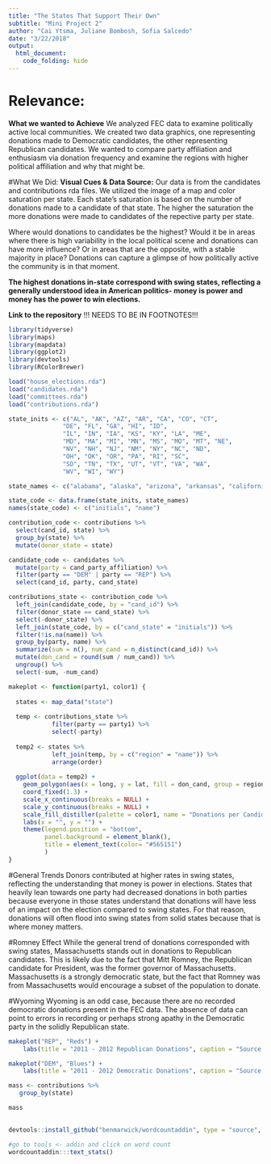 ```yaml
---
title: "The States That Support Their Own"
subtitle: "Mini Project 2"
author: "Cai Ytsma, Juliane Bombosh, Sofia Salcedo"
date: "3/22/2018"
output: 
  html_document:
    code_folding: hide
---
```

# Relevance: 
**What we wanted to Achieve**
We analyzed FEC data to examine politically active local communities. We created two data graphics, one representing donations made to Democratic candidates, the other representing Republican candidates. We wanted to compare party affiliation and enthusiasm via donation frequency and examine the regions with higher political affiliation and why that might be.

#What We Did:
**Visual Cues & Data Source:**
Our data is from the candidates and contributions rda files. We utilized the image of a map and color saturation per state. Each state's saturation is based on the number of donations made to a candidate of that state. The higher the saturation the more donations were made to candidates of the repective party per state.

Where would donations to candidates be the highest? Would it be in areas where there is high variability in the local political scene and donations can have more influence? Or in areas that are the opposite, with a stable majority in place?
Donations can capture a glimpse of how politically active the community is in that moment. 

**The highest donations in-state correspond with swing states, reflecting a generally understood idea in American politics- money is power and money has the power to win elections.**




**Link to the repository** !!! NEEDS TO BE IN FOOTNOTES!!!

```r
library(tidyverse)
library(maps)
library(mapdata)
library(ggplot2)
library(devtools)
library(RColorBrewer)
```

```r
load("house_elections.rda")
load("candidates.rda")
load("committees.rda")
load("contributions.rda")
```

```r
state_inits <- c("AL", "AK", "AZ", "AR", "CA", "CO", "CT",
               "DE", "FL", "GA", "HI", "ID",
               "IL", "IN", "IA", "KS", "KY", "LA", "ME",
               "MD", "MA", "MI", "MN", "MS", "MO", "MT", "NE",
               "NV", "NH", "NJ", "NM", "NY", "NC", "ND",
               "OH", "OK", "OR", "PA", "RI", "SC", 
               "SD", "TN", "TX", "UT", "VT", "VA", "WA", 
               "WV", "WI", "WY")

state_names <- c("alabama", "alaska", "arizona", "arkansas", "california", "colorado", "connecticut", "delaware", "florida", "georgia", "hawaii", "idaho", "illinois", "indiana", "iowa", "kansas", "kentucky","louisiana", "maine", "maryland", "massachusetts", "michigan", "minnesota", "mississippi", "missouri", "montana", "nebraska", "nevada", "new hampshire", "new jersey", "new mexico", "new york", "north carolina", "north dakota", "ohio", "oklahoma", "oregon", "pennsylvania", "rhode island", "south carolina","south dakota", "tennessee", "texas", "utah", "vermont", "virginia", "washington", "west virginia", "wisconsin", "wyoming")

state_code <- data.frame(state_inits, state_names)
names(state_code) <- c("initials", "name")
```

```r
contribution_code <- contributions %>%
  select(cand_id, state) %>%
  group_by(state) %>%
  mutate(donor_state = state)

candidate_code <- candidates %>%
  mutate(party = cand_party_affiliation) %>%
  filter(party == "DEM" | party == "REP") %>%
  select(cand_id, party, cand_state)
```

```r
contributions_state <- contribution_code %>%
  left_join(candidate_code, by = "cand_id") %>%
  filter(donor_state == cand_state) %>%
  select(-donor_state) %>%
  left_join(state_code, by = c("cand_state" = "initials")) %>%
  filter(!is.na(name)) %>%
  group_by(party, name) %>%
  summarize(sum = n(), num_cand = n_distinct(cand_id)) %>%
  mutate(don_cand = round(sum / num_cand)) %>%
  ungroup() %>%
  select(-sum, -num_cand)
```

```r
makeplot <- function(party1, color1) {
  
  states <- map_data("state")
  
  temp <- contributions_state %>% 
            filter(party == party1) %>%
            select(-party)
  
  temp2 <- states %>%
            left_join(temp, by = c("region" = "name")) %>%
            arrange(order)
  
  ggplot(data = temp2) +
    geom_polygon(aes(x = long, y = lat, fill = don_cand, group = region)) +
    coord_fixed(1.3) +
    scale_x_continuous(breaks = NULL) + 
    scale_y_continuous(breaks = NULL) +
    scale_fill_distiller(palette = color1, name = "Donations per Candidate", direction = 1) +
    labs(x = "", y = "") +
    theme(legend.position = "bottom", 
          panel.background = element_blank(),
          title = element_text(color= "#565151")
          )
}
```


#General Trends
Donors contributed at higher rates in swing states, reflecting the understanding that money is power in elections. States that heavily lean towards one party had decreased donations in both parties because everyone in those states understand that donations will have less of an impact on the election compared to swing states. For that reason, donations will often flood into swing states from solid states because that is where money matters.

#Romney Effect
While the general trend of donations corresponded with swing states, Massachusetts stands out in donations to Republican candidates. This is likely due to the fact that Mitt Romney, the Republican candidate for President, was the former governor of Massachusetts. Massachusetts is a strongly democratic state, but the fact that Romney was from Massachusetts would encourage a subset of the population to donate.

#Wyoming
Wyoming is an odd case, because there are no recorded democratic donations present in the FEC data. The absence of data can point to errors in recording or perhaps strong apathy in the Democratic party in the solidly Republican state.

```r

makeplot("REP", "Reds") +
    labs(title = "2011 - 2012 Republican Donations", caption = "Source: Federal Election Commission")

makeplot("DEM", "Blues") +
    labs(title = "2011 - 2012 Democratic Donations", caption = "Source: Federal Election Commission")

```

```r
mass <- contributions %>%
   group_by(state)

mass
  
```

```r
devtools::install_github("benmarwick/wordcountaddin", type = "source", dependencies = TRUE)

#go to tools <- addin and click on word count
wordcountaddin:::text_stats()
```

